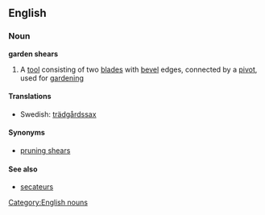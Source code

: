 ==English==
===Noun===
'''garden shears'''
#{{plurale tantum}} A [[tool]] consisting of two [[blade]]s with [[bevel]] edges, connected by a [[pivot]], used for [[gardening]]

====Translations====
{{trans-top|a tool}}
{{trans-mid}}
*Swedish: [[trädgårdssax]] {{c}}
{{trans-bottom}}

[[Category:English nouns]]

====Synonyms====
*[[pruning shears]]

====See also====
*[[secateurs]]